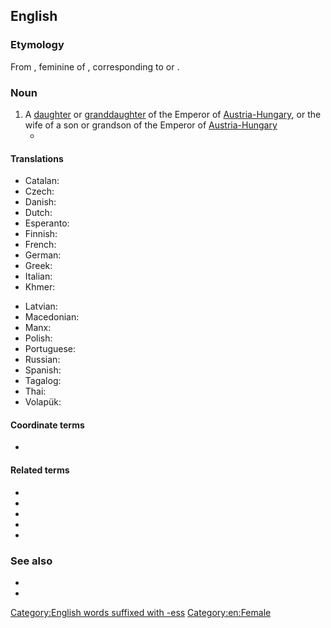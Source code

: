 ==English==

===Etymology===
From {{etyl|fr|en}} {{m|fr|archiduchesse}}, feminine of {{m|fr|archiduc}}, corresponding to {{suffix|archduke|ess|lang=en}} or {{prefix|arch|duchess|lang=en}}.

===Noun===
{{en-noun|es}}

# A [[daughter]] or [[granddaughter]] of the Emperor of [[Austria-Hungary]], or the wife of a son or grandson of the Emperor of [[Austria-Hungary]]
#* {{quote-journal|date=February 25, 2007|author=William Shaw|title=We Are Not a Muse|work=New York Times|url=http://www.nytimes.com/2007/02/25/magazine/25stylefrancesca.t.html
|passage=If that weren’t enough, in 1993 she married Karl von Habsburg, otherwise known as Archduke Karl of Austria, Prince Royal of Hungary and Bohemia, and the couple set up home in Salzburg, producing two '''archduchesses''' and an archduke.}}

====Translations====
{{trans-top|daughter or granddaughter of the Emperor of Austria-Hungary}}
* Catalan: {{t|ca|arxiduquessa|f}}
* Czech: {{t+|cs|arcivévodkyně|f}}
* Danish: {{t|da|ærkehertuginde|c}}
* Dutch: {{t+|nl|aartshertogin|f}}
* Esperanto: {{t|eo|arkidukino}}
* Finnish: {{t|fi|arkkiherttuatar}}
* French: {{t+|fr|archiduchesse|f}}
* German: {{t+|de|Erzherzogin|f}}
* Greek: {{t+|el|αρχιδούκισσα|f|sc=Grek}}
* Italian: {{t|it|arciduchessa|f}}
* Khmer: {{t|km|សម្ដេចព្រះបរមរាជធីតាធិរាជ|sc=Khmr|tr=sɑmdach preah bɑrom riech tʰiidaa tʰi’ riech}}
{{trans-mid}}
* Latvian: {{t|lv|erchercogiene|f}}
* Macedonian: {{t|mk|надвојвотка|f}}
* Manx: {{t|gv|ard-ven-ghuic|m}}
* Polish: {{t|pl|arcyksiężna|f}}
* Portuguese: {{t|pt|arquiduquesa|f}}
* Russian: {{t+|ru|эрцгерцоги́ня|f}}
* Spanish: {{t|es|archiduquesa|f}}
* Tagalog: {{t|tl|artsidukesa}}
* Thai: {{t|th|อาร์ชดัชเชส}}
* Volapük: {{t+|vo|jidaledük}}
{{trans-bottom}}

====Coordinate terms====
* {{l|en|archduke}}

====Related terms====
* {{l|en|archbishop}}
* {{l|en|duchess}}
* {{l|en|duke}}
* {{l|en|grand duke}}
* {{l|en|grand duchess}}

===See also===
* {{l|en|nobility}}
* {{l|en|royalty}}

[[Category:English words suffixed with -ess]]
[[Category:en:Female]]